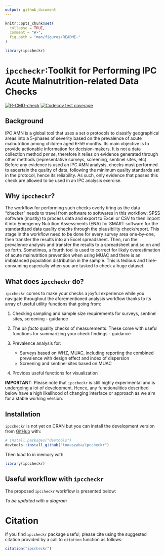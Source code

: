 ```yaml
---
output: github_document
---
```


<!-- README.md is generated from README.Rmd. Please edit that file -->

```r
knitr::opts_chunk$set(
  collapse = TRUE,
  comment = "#>",
  fig.path = "man/figures/README-"
)

library(ipccheckr)
```

# `ipccheckr`:Toolkit for Performing IPC Acute Malnutrition-related Data Checks

<!-- badges: start -->
[![R-CMD-check](https://github.com/tomaszaba/ipccheckr/actions/workflows/R-CMD-check.yaml/badge.svg)](https://github.com/tomaszaba/ipccheckr/actions/workflows/R-CMD-check.yaml)
[![Codecov test coverage](https://codecov.io/gh/tomaszaba/ipccheckr/branch/main/graph/badge.svg)](https://app.codecov.io/gh/tomaszaba/ipccheckr?branch=main)
<!-- badges: end -->

## Background

IPC AMN is a global tool that uses a set o protocols to classify geographical areas into a 5-phases of severity based on the prevalence of acute malnutrition among children aged 6-59 months. Its main objective is to provide actionable information for decision-makers. It is not a data collection method _per se_, therefore it relies on evidence generated through other methods (representative surveys, screening, sentinel sites, etc). Before any evidence is used an IPC AMN analysis, checks must performed to ascertain the quality of data, following the minimum quality standards set in the protocol, hence its reliability. As such, only evidence that passes this check are allowed to be used in an IPC analysis exercise.

## Why `ipccheckr`?

The workflow for performing such checks overly tiring as the data “checker” needs to travel from software to softwares in this workflow: SPSS software (mostly) to process data and export to Excel or CSV to then import it into Emergency Nutrition Assessments (ENA) for SMART software for the standardized data quality checks through the plausibility check/report. This stage in the workflow need to be done for every survey area one-by-one, then transfer the results into an Excel spreadsheet. Then, run the prevalence analysis and transfer the results to a spreadsheet and so on and so forth. Sometimes, a fourth tool is used to correct for likely overestimation of acute malnutrition prevention when using MUAC and there is an imbalanced population distribution in the sample. This is tedious and time-consuming especially when you are tasked to check a huge dataset.

## What does `ipccheckr` do?

`ipccheckr` comes to make your checks a joyful experience while you navigate throughout the aforementioned analysis workflow thanks to its array of useful utility functions that going from:  

1. Checking sampling and sample size requirements for surveys, sentinel sites, screening - guidance  

2. The *de facto* quality checks of measurements. These come with useful functions for summarizing your check findings - guidance  

3. Prevalence analysis for:  

    * Surveys based on WHZ, MUAC, including reporting the combined prevalence with design effect and index of dispersion  
    * Screening and sentinel sites based on MUAC  
    
4. Provides useful functions for visualization  

**IMPORTANT**: Please note that `ipccheckr` is still highly experimental and is undergoing a lot of development. Hence, any functionalities described below have a high likelihood of changing interface or approach as we aim for a stable working version.

## Installation

`ipccheckr` is not yet on CRAN but you can install the development version from [GitHub](https://github.com/) with:

``` r
# install.packages("devtools")
devtools::install_github("tomaszaba/ipccheckr")
```

Then load to in memory with
```r
library(ipccheckr)
```

## Useful workflow with `ipccheckr`

The proposed `ipccheckr` workflow is presented below: 

_To be updated with a diagram_

# Citation

If you find `ipccheckr` package useful, please cite using the suggested citation provided by a call to `citation` function as follows:

```r
citation("ipccheckr")
```
